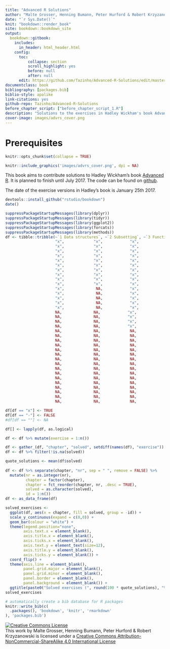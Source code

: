 ```yaml
--- 
title: "Advanced R Solutions"
author: "Malte Grosser, Henning Bumann, Peter Hurford & Robert Krzyzanowski"
date: "`r Sys.Date()`"
knit: "bookdown::render_book"
site: bookdown::bookdown_site
output:
  bookdown::gitbook:
    includes:
      in_header: html_header.html
    config:
      toc:
          collapse: section
          scroll_highlight: yes
          before: null
          after: null
      edit: https://github.com/Tazinho/Advanced-R-Solutions/edit/master/%s
documentclass: book
bibliography: [packages.bib]
biblio-style: apalike
link-citations: yes
github-repo: Tazinho/Advanced-R-Solutions
before_chapter_script: ["before_chapter_script_1.R"]
description: "Solutions to the exercises in Hadley Wickham's book Advanced R."
cover-image: images/advrs_cover.png
---
```



# Prerequisites {-}

```r
knitr::opts_chunk$set(collapse = TRUE)
```

```r
knitr::include_graphics('images/advrs_cover.png', dpi = NA)
```

This book aims to contribute solutions to Hadley Wickham's book [Advanced R](http://adv-r.had.co.nz/).
It is planned to finish until July 2017. The code can be found on [github](https://github.com/Tazinho/Advanced-R-Solutions.git).

The date of the exercise versions in Hadley's book is January 25th 2017.

```r
devtools::install_github("rstudio/bookdown")
date()
```


```r
suppressPackageStartupMessages(library(dplyr))
suppressPackageStartupMessages(library(tidyr))
suppressPackageStartupMessages(library(ggplot2))
suppressPackageStartupMessages(library(forcats))
suppressPackageStartupMessages(library(methods))
df <- tibble::tribble(~`1 Data structures`, ~`2 Subsetting`, ~`3 Functions`, ~`4 OO field guide`, ~`5 Environments`, ~`6 Exceptions and debugging`, ~`7 Functional programming`, ~`8 Functionals`, ~`9 Function operators`, ~`10 Non standard evaluation`, ~`11 Expressions`, ~`12 Domain specific languages`, ~`13 Performance`, ~`14 Profiling`, ~`15 Memory`, ~`16 Rcpp`,
                      "x",             "x",            "x",                 "x",               "x",                           "-",                         "x",              "x",                     "x",                           "x",               "x",                             "-",               "-",             "x",          "x",        "x",
                      "x",             "x",            "x",                 "x",               "x",                           "x",                         "x",              "x",                     "x",                           "x",               "x",                             "-",               "x",             "x",          "x",        "x",                                                                      
                      "x",             "x",            "x",                 "x",               "x",                           "x",                         "x",              "x",                     "x",                           "x",               "x",                             "-",               "x",             "-",          "x",        "x",                                   
                      "x",             "x",            "x",                 "x",               "x",                            NA,                         "-",              "x",                     "x",                           "x",               "x",                             "-",               "-",             "x",          "x",        "x",                                   
                      "x",             "x",            "x",                 "x",               "x",                            NA,                         "x",              "x",                     "x",                           "x",               "x",                             "-",               "x",             "x",          "-",        "x",                                   
                      "x",             "x",            "x",                 "x",               "x",                            NA,                         "x",              "x",                     "-",                           "x",               "x",                             "-",               "-",             "x",          "-",        "-",                                   
                      "x",             "x",            "x",                 "x",               "x",                            NA,                         "x",              "x",                     "x",                           "x",               "x",                             "-",               "-",             "x",          "-",        "x",                                   
                      "x",             "x",            "x",                 "x",               "x",                            NA,                         "x",              "x",                     "x",                           "x",               "-",                              NA,               "-",             "-",          "-",        "x",                                   
                      "x",             "x",            "x",                 "-",               "x",                            NA,                         "x",              "x",                     "x",                           "x",               "x",                              NA,               "-",             "x",          "-",        "x",                                   
                      "x",             "x",            "x",                 "x",               "x",                            NA,                         "x",              "x",                     "x",                           "x",               "x",                              NA,               "-",             "x",           NA,        "-",                                   
                      "x",              NA,            "x",                 "x",               "x",                            NA,                         "x",              "x",                     "-",                           "x",               "x",                              NA,               "-",             "-",           NA,         NA,                                   
                      "x",              NA,            "x",                  NA,               "x",                            NA,                         "x",              "-",                     "-",                           "x",               "x",                              NA,                NA,             "x",           NA,         NA,                                   
                      "x",              NA,            "x",                  NA,               "x",                            NA,                         "-",              "x",                     "x",                           "x",               "x",                              NA,                NA,             "x",           NA,         NA,                                   
                      "x",              NA,            "x",                  NA,               "x",                            NA,                         "-",              "x",                     "-",                           "x",               "-",                              NA,                NA,             "x",           NA,         NA,                                   
                      "x",              NA,            "x",                  NA,               "x",                            NA,                          NA,              "x",                     "x",                           "x",               "x",                              NA,                NA,             "x",           NA,         NA,                                   
                      NA,              NA,            "x",                  NA,                NA,                            NA,                          NA,              "x",                     "x",                           "x",               "x",                              NA,                NA,              NA,           NA,         NA,                                   
                      NA,              NA,            "x",                  NA,                NA,                            NA,                          NA,              "x",                     "x",                           "x",               "-",                              NA,                NA,              NA,           NA,         NA,                                   
                      NA,              NA,            "x",                  NA,                NA,                            NA,                          NA,              "x",                     "-",                           "x",               "-",                              NA,                NA,              NA,           NA,         NA,                                   
                      NA,              NA,            "x",                  NA,                NA,                            NA,                          NA,              "x",                     "x",                           "x",               "-",                              NA,                NA,              NA,           NA,         NA,                                   
                      NA,              NA,             NA,                  NA,                NA,                            NA,                          NA,              "x",                      NA,                           "x",               "-",                              NA,                NA,              NA,           NA,         NA,                                   
                      NA,              NA,             NA,                  NA,                NA,                            NA,                          NA,              "x",                      NA,                           "x",               "-",                              NA,                NA,              NA,           NA,         NA,                                   
                      NA,              NA,             NA,                  NA,                NA,                            NA,                          NA,              "x",                      NA,                           "x",               "-",                              NA,                NA,              NA,           NA,         NA,                                   
                      NA,              NA,             NA,                  NA,                NA,                            NA,                          NA,              "-",                      NA,                           "x",               "-",                              NA,                NA,              NA,           NA,         NA,                                   
                      NA,              NA,             NA,                  NA,                NA,                            NA,                          NA,              "x",                      NA,                           "x",               "-",                              NA,                NA,              NA,           NA,         NA,                                   
                      NA,              NA,             NA,                  NA,                NA,                            NA,                          NA,              "x",                      NA,                           "x",               "-",                              NA,                NA,              NA,           NA,         NA,                                   
                      NA,              NA,             NA,                  NA,                NA,                            NA,                          NA,              "x",                      NA,                            NA,               "-",                              NA,                NA,              NA,           NA,         NA,                                   
                      NA,              NA,             NA,                  NA,                NA,                            NA,                          NA,               NA,                      NA,                            NA,               "-",                              NA,                NA,              NA,           NA,         NA,                                   
                      NA,              NA,             NA,                  NA,                NA,                            NA,                          NA,               NA,                      NA,                            NA,               "-",                              NA,                NA,              NA,           NA,         NA,                                   
                      NA,              NA,             NA,                  NA,                NA,                            NA,                          NA,               NA,                      NA,                            NA,               "-",                              NA,                NA,              NA,           NA,         NA,                                   
                      NA,              NA,             NA,                  NA,                NA,                            NA,                          NA,               NA,                      NA,                            NA,               "-",                              NA,                NA,              NA,           NA,         NA,                                   
                      NA,              NA,             NA,                  NA,                NA,                            NA,                          NA,               NA,                      NA,                            NA,               "-",                              NA,                NA,              NA,           NA,         NA,                                   
                      NA,              NA,             NA,                  NA,                NA,                            NA,                          NA,               NA,                      NA,                            NA,               "-",                              NA,                NA,              NA,           NA,         NA,                                   
                      NA,              NA,             NA,                  NA,                NA,                            NA,                          NA,               NA,                      NA,                            NA,               "-",                              NA,                NA,              NA,           NA,         NA,                                   
                      NA,              NA,             NA,                  NA,                NA,                            NA,                          NA,               NA,                      NA,                            NA,               "-",                              NA,                NA,              NA,           NA,         NA,                                   
                      NA,              NA,             NA,                  NA,                NA,                            NA,                          NA,               NA,                      NA,                            NA,               "-",                              NA,                NA,              NA,           NA,         NA)

df[df == "x"] <- TRUE
df[df == "-"] <- FALSE
#df[df == ""] <- NA 

df[] <- lapply(df, as.logical)

df <- df %>% mutate(exercise = 1:n())

df <- gather_(df, "chapter", "solved", setdiff(names(df), "exercise"))
df <- df %>% filter(!is.na(solved))

quote_solutions <- mean(df$solved)
  
df <- df %>% separate(chapter, "nr", sep = " ", remove = FALSE) %>% 
  mutate(nr = as.integer(nr), 
         chapter = factor(chapter),
         chapter = fct_reorder(chapter, nr, .desc = TRUE),
         solved = as.character(solved),
         id = 1:n())
df <- as_data_frame(df)

solved_exercises <- 
  ggplot(df, aes(x = chapter, fill = solved, group = -id)) +
  scale_y_continuous(expand = c(0,0)) +
  geom_bar(colour = "white") + 
  theme(legend.position="none",
        axis.text.x = element_blank(),
        axis.title.x = element_blank(),
        axis.ticks.x = element_blank(),
        axis.text.y = element_text(size=12),
        axis.title.y = element_blank(),
        axis.ticks.y = element_blank()) +
  coord_flip() +
  theme(axis.line = element_blank(),
        panel.grid.major = element_blank(),
        panel.grid.minor = element_blank(),
        panel.border = element_blank(),
        panel.background = element_blank()) +
  ggtitle(paste0("Solved exercises (", round(100 * quote_solutions), "%)"))
solved_exercises
```

```r
# automatically create a bib database for R packages
knitr::write_bib(c(
  .packages(), 'bookdown', 'knitr', 'rmarkdown'
), 'packages.bib')
```

<a rel="license" href="http://creativecommons.org/licenses/by-nc-sa/4.0/"><img alt="Creative Commons License" style="border-width:0" src="https://i.creativecommons.org/l/by-nc-sa/4.0/88x31.png" /></a><br />This work by Malte Grosser, Henning Bumann, Peter Hurford & Robert Krzyzanowski is licensed under a <a rel="license" href="http://creativecommons.org/licenses/by-nc-sa/4.0/">Creative Commons Attribution-NonCommercial-ShareAlike 4.0 International License</a>